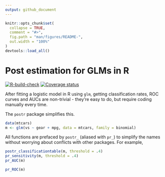 ```yaml
---
output: github_document
---
```


<!-- README.md is generated from README.Rmd. Please edit that file -->

```r
knitr::opts_chunk$set(
  collapse = TRUE,
  comment = "#>",
  fig.path = "man/figures/README-",
  out.width = "100%"
)
devtools::load_all()
```
# Post estimation for GLMs in R

[![R-build-check](https://github.com/josherrickson/postrar/workflows/R-build-check/badge.svg)](https://github.com/josherrickson/postr/actions)
[![Coverage status](https://codecov.io/gh/josherrickson/postr/branch/master/graph/badge.svg)](https://codecov.io/github/josherrickson/postr?branch=master)

After fitting a logistic model in R using `glm`, getting classification rates, ROC curves and AUCs are non-trivial - they're easy to do, but require coding manually every time.

The `postr` package simplifies this.

```r
data(mtcars)
m <- glm(vs ~ gear + mpg, data = mtcars, family = binomial)
```

All functions are prefaced by `postr_` (aliased with `pr_`) to simplify the names without worrying about conflicts with other packages. For example,

```r
postr_classificationtable(m, threshold = .4)
pr_sensitivity(m, threshold = .4)
pr_AUC(m)
```

```r
pr_ROC(m)
```
